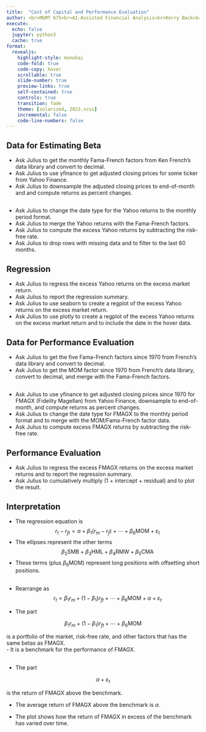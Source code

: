 ```yaml
---
title:  "Cost of Capital and Performance Evaluation"
author: <br>MGMT 675<br>AI-Assisted Financial Analysis<br>Kerry Back<br><br><img src="RiceBusiness-transparent-logo-sm.png"  height=100>
execute:
  echo: false
  jupyter: python3
  cache: true
format: 
  revealjs:
    highlight-style: monokai
    code-fold: true
    code-copy: hover
    scrollable: true
    slide-number: true
    preview-links: true
    self-contained: true
    controls: true
    transition: fade
    theme: [solarized, 2023.scss]
    incremental: false
    code-line-numbers: false
---
```


## Data for Estimating Beta

- Ask Julius to get the monthly Fama-French factors from Ken French's data library and convert to decimal.
- Ask Julius to use yfinance to get adjusted closing prices for some ticker from Yahoo Finance.
- Ask Julius to downsample the adjusted closing prices to end-of-month and and compute returns as percent changes.

## 

- Ask Julius to change the date type for the Yahoo returns to the monthly period format.
- Ask Julius to merge the Yahoo returns with the Fama-French factors.
- Ask Julius to compute the excess Yahoo returns by subtracting the risk-free rate.
- Ask Julius to drop rows with missing data and to filter to the last 60 months.

## Regression

- Ask Julius to regress the excess Yahoo returns on the excess market return.
- Ask Julius to report the regression summary.
- Ask Julius to use seaborn to create a regplot of the excess Yahoo returns on the excess market return.
- Ask Julius to use plotly to create a regplot of the excess Yahoo returns on the excess market return and to include the date in the hover data.

## Data for Performance Evaluation

- Ask Julius to get the five Fama-French factors since 1970 from French's data library and convert to decimal.
- Ask Julius to get the MOM factor since 1970 from French's data library, convert to decimal, and merge with the Fama-French factors.

##

- Ask Julius to use yfinance to get adjusted closing prices since 1970 for FMAGX (Fidelity Magellan) from Yahoo Finance, downsample to end-of-month, and compute returns as percent changes.
- Ask Julius to change the date type for FMAGX to the monthly period format and to merge with the MOM/Fama-French factor data.
- Ask Julius to compute excess FMAGX returns by subtracting the risk-free rate.

## Performance Evaluation

- Ask Julius to regress the excess FMAGX returns on the excess market returns and to report the regression summary.
- Ask Julius to cumulatively multiply (1 + intercept + residual) and to plot the result.

## Interpretation

- The regression equation is 
$$r_t - r_{ft} = \alpha + \beta_1 (r_m - r_f) + \cdots + \beta_6 \text{MOM} + \varepsilon_t$$
- The ellipses represent the other terms
$$\beta_2 \text{SMB} + \beta_3\text{HML} + \beta_4\text{RMW} + \beta_5\text{CMA}$$
- These terms (plus $\beta_6\text{MOM}$) represent long positions with offsetting short positions.

##

- Rearrange as
$$r_t = \beta_1 r_m + (1-\beta_1)r_{ft} + \cdots + \beta_6 \text{MOM} + \alpha + \varepsilon_t$$

- The part 

$$\beta_1 r_m + (1-\beta_1)r_{ft} + \cdots + \beta_6 \text{MOM}$$

is a portfolio of the market, risk-free rate, and other factors that has the same betas as FMAGX.  
- It is a benchmark for the performance of FMAGX.

##

- The part

$$\alpha + \varepsilon_t$$

is the return of FMAGX above the benchmark. 
 
 - The average return of FMAGX above the benchmark is  $\alpha$.  

 - The plot shows how the return of FMAGX in excess of the benchmark has varied over time.
